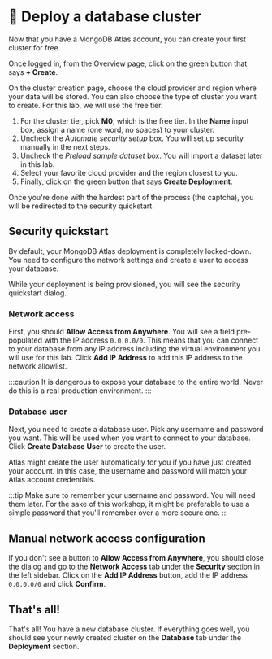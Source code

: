 
# 👐 Deploy a database cluster

Now that you have a MongoDB Atlas account, you can create your first cluster for free.

Once logged in, from the Overview page, click on the green button that says **+ Create**.

<Screenshot url="https://cloud.mongodb.com" src="img/screenshots/20-mongodb-atlas/2-create-cluster/1-overview.png" alt="Overview screenshot" />

On the cluster creation page, choose the cloud provider and region where your data will be stored. You can also choose the type of cluster you want to create. For this lab, we will use the free tier.

1. For the cluster tier, pick **M0**, which is the free tier. In the **Name** input box, assign a name (one word, no spaces) to your cluster.
1. Uncheck the *Automate security setup* box. You will set up security manually in the next steps.
1. Uncheck the *Preload sample dataset* box. You will import a dataset later in this lab.
1. Select your favorite cloud provider and the region closest to you.
1. Finally, click on the green button that says **Create Deployment**.

<Screenshot url="https://cloud.mongodb.com" src="img/screenshots/20-mongodb-atlas/2-create-cluster/2-deploy-database.png" alt="Create cluster screenshot" />

Once you're done with the hardest part of the process (the captcha), you will be redirected to the security quickstart.

## Security quickstart

By default, your MongoDB Atlas deployment is completely locked-down. You need to configure the network settings and create a user to access your database.

While your deployment is being provisioned, you will see the security quickstart dialog.

### Network access

First, you should **Allow Access from Anywhere**. You will see a field pre-populated with the IP address `0.0.0.0/0`. This means that you can connect to your database from any IP address including the virtual environment you will use for this lab. Click **Add IP Address** to add this IP address to the network allowlist.

:::caution
It is dangerous to expose your database to the entire world. Never do this is a real production environment.
:::

### Database user

Next, you need to create a database user. Pick any username and password you want. This will be used when you want to connect to your database. Click **Create Database User** to create the user.

Atlas might create the user automatically for you if you have just created your account. In this case, the username and password will match your Atlas account credentials.

:::tip
Make sure to remember your username and password. You will need them later. For the sake of this workshop, it might be preferable to use a simple password that you'll remember over a more secure one.
:::

## Manual network access configuration

If you don't see a button to **Allow Access from Anywhere**, you should close the dialog and go to the **Network Access** tab under the **Security** section in the left sidebar. Click on the **Add IP Address** button, add the IP address `0.0.0.0/0` and click **Confirm**.

## That's all!

That's all! You have a new database cluster. If everything goes well, you should see your newly created cluster on the **Database** tab under the **Deployment** section.

<Screenshot url="https://cloud.mongodb.com" src="img/screenshots/20-mongodb-atlas/2-create-cluster/3-database-deployment.png" alt="Screenshot of the database deployment screen" />